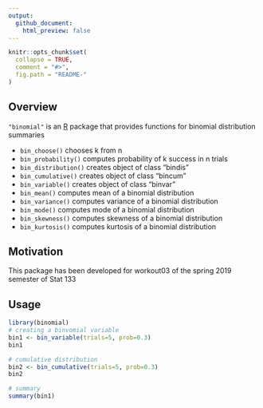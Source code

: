 ```yaml
---
output:
  github_document:
    html_preview: false
---
```


<!-- README.md is generated from README.Rmd. Please edit that file -->

```r
knitr::opts_chunk$set(
  collapse = TRUE,
  comment = "#>",
  fig.path = "README-"
)
```


## Overview

`"binomial"` is an [R](http://www.r-project.org/) package 
that provides functions for binomial distribution summaries

* `bin_choose()` chooses k from n
* `bin_probability()` computes probability of k success in n trials
* `bin_distribution()` creates object of class "bindis"
* `bin_cumulative()` creates object of class "bincum"
* `bin_variable()` creates object of class "binvar"
* `bin_mean()` computes mean of a binomial distribution
* `bin_variance()` computes variance of a binomial distribution
* `bin_mode()` computes mode of a binomial distribution
* `bin_skewness()` computes skewness of a binomial distribution
* `bin_kurtosis()` computes kurtosis of a binomial distribution


## Motivation

This package has been developed for workout03 of the spring 2019 semester of Stat 133


## Usage

```r
library(binomial)
# creating a binvomial variable
bin1 <- bin_variable(trials=5, prob=0.3)
bin1

# cumulative distribution
bin2 <- bin_cumulative(trials=5, prob=0.3)
bin2

# summary
summary(bin1)
```
